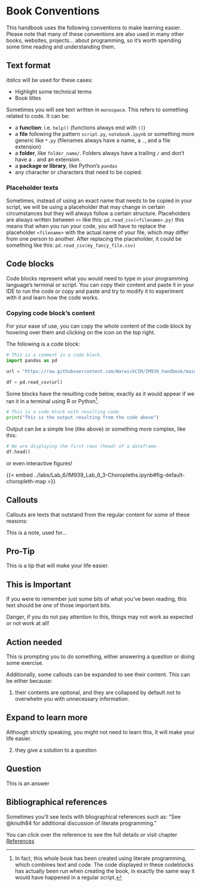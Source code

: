 # Book Conventions {.unnumbered}

This handbook uses the following conventions to make learning easier. Please note that many of these conventions are also used in many other books, websites, projects... about programming, so it's worth spending some time reading and understanding them.

## Text format

*italics* will be used for these cases:

-   Highlight some technical terms
-   Book titles

Sometimes you will see text written in `monospace`. This refers to something related to code. It can be:

-   a **function**: i.e. `help()` (functions always end with `()`)
-   a **file** following the pattern `script.py`, `notebook.ipynb` or something more generic like `*.py` (filenames always have a name, a `.`, and a file extension)
-   a **folder**, like `folder_name/`. Folders always have a trailing `/` and don't have a `.` and an extension.
-   a **package or library**, like Python's `pandas` 
-   any character or characters that need to be copied.

### Placeholder texts

Sometimes, instead of using an exact name that needs to be copied in your script, we will be using a placeholder that may change in certain circumstances but they will always follow a certain structure. Placeholders are always written between `<>` like this: `pd.read_csv(<filename>.py)` this means that when you run your code, you will have to replace the placeholder `<filename>` with the actual name of your file, which may differ from one person to another. After replacing the placeholder, it could be something like this: `pd.read_csv(my_fancy_file.csv)`

## Code blocks {#sec-code-blocks}

Code blocks represent what you would need to type in your programming language's terminal or script. You can copy their content and paste it in your IDE to run the code or copy and paste and try to modify it to experiment with it and learn how the code works.

::: callout-tip
### Copying code block's content

For your ease of use, you can copy the whole content of the code block by hovering over them and clicking on the icon on the top right.
:::

The following is a code block:

```python
# This is a comment in a code block.
import pandas as pd 

url = "https://raw.githubusercontent.com/WarwickCIM/IM939_handbook/main/content/labs/Lab_1/data/office_ratings.csv"

df = pd.read_csv(url)
```

Some blocks have the resulting code below, exactly as it would appear if we ran it in a terminal using R or Python[^conventions-2].

[^conventions-2]: In fact, this whole book has been created using literate programming, which combines text and code. The code displayed in these codeblocks has actually been run when creating the book, in exactly the same way it would have happened in a regular script. 

```python
# This is a code block with resulting code.
print("This is the output resulting from the code above")
```

Output can be a simple line (like above) or something more complex, like this:

```python

# We are displaying the first rows (head) of a dataframe.
df.head()
```

or even interactive figures!

{{< embed ../labs/Lab_6/IM939_Lab_6_3-Choropleths.ipynb#fig-default-choropleth-map >}}


## Callouts

Callouts are texts that outstand from the regular content for some of these reasons:

::: callout-note
This is a note, used for...
:::

::: callout-tip
## Pro-Tip

This is a tip that will make your life easier.
:::

::: callout-important
## This is Important

If you were to remember just some bits of what you've been reading, this text should be one of those important bits.
:::

::: callout-warning
Danger, if you do not pay attention to this, things may not work as expected or not work at all!
:::

::: callout-caution
## Action needed

This is prompting you to do something, either answering a question or doing some exercise.
:::

Additionally, some callouts can be expanded to see their content. This can be either because:

1.  their contents are optional, and they are collapsed by default not to overwhelm you with unnecessary information.

::: {.callout-tip collapse="true"}
## Expand to learn more

Although strictly speaking, you might not need to learn this, it will make your life easier.
:::

2.  they give a solution to a question

::: {.callout-caution collapse="true"}
## Question

This is an answer
:::

## Bibliographical references

Sometimes you'll see texts with bliographical references such as: "See @knuth84 for additional discussion of literate programming."

You can click over the reference to see the full details or visit chapter [References](references.qmd)
